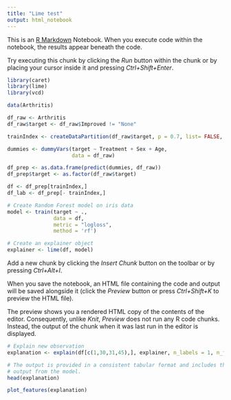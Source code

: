 ```yaml
---
title: "Lime test"
output: html_notebook
---
```


This is an [R Markdown](http://rmarkdown.rstudio.com) Notebook. When you execute code within the notebook, the results appear beneath the code. 

Try executing this chunk by clicking the *Run* button within the chunk or by placing your cursor inside it and pressing *Ctrl+Shift+Enter*. 

```r
library(caret)
library(lime)
library(vcd)

data(Arthritis)

df_raw <- Arthritis
df_raw$target <- df_raw$Improved != "None"

trainIndex <- createDataPartition(df_raw$target, p = 0.7, list= FALSE, times = 1)

dummies <- dummyVars(target ~ Treatment + Sex + Age,
                     data = df_raw)

df_prep <- as.data.frame(predict(dummies, df_raw))
df_prep$target <- as.factor(df_raw$target)

df <- df_prep[trainIndex,]
df_lab <- df_prep[- trainIndex,]

# Create Random Forest model on iris data
model <- train(target ~ ., 
               data = df, 
               metric = "logloss",
               method = 'rf')

# Create an explainer object
explainer <- lime(df, model)
```

Add a new chunk by clicking the *Insert Chunk* button on the toolbar or by pressing *Ctrl+Alt+I*.

When you save the notebook, an HTML file containing the code and output will be saved alongside it (click the *Preview* button or press *Ctrl+Shift+K* to preview the HTML file).

The preview shows you a rendered HTML copy of the contents of the editor. Consequently, unlike *Knit*, *Preview* does not run any R code chunks. Instead, the output of the chunk when it was last run in the editor is displayed.

```r
# Explain new observation
explanation <- explain(df[c(1,30,31,45),], explainer, n_labels = 1, n_features = 2)

# The output is provided in a consistent tabular format and includes the
# output from the model.
head(explanation)
```

```r
plot_features(explanation)
```

